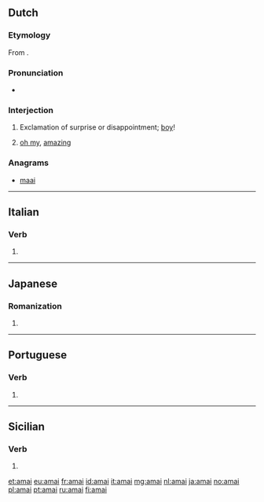 ==Dutch==

===Etymology===
From {{etyl|en|nl}} {{m|en|oh my}}.

===Pronunciation===
* {{audio|Nl-amai.ogg|Audio|lang=nl}}

===Interjection===
{{nl-interj}}

# {{label|nl|Brabant}} Exclamation of surprise or disappointment; [[boy]]!
#:{{ux|nl|'''Amai''', [[wat|wa']][[ene|ne]] [[klap]]!|''[[jee|Jee]]'', what a [[punch]] (or [[thunderstroke]])}}
#:{{ux|nl|Wa'ne [[stoot]], '''amai'''!|What a [[blunder]], ''gosh''!}}
# {{label|nl|Brabant}} [[oh my]], [[amazing]]
#: {{ux|nl|'''Amai''', da'ziet er goed uit! / '''Amai'''!|''Oh my'', that is looking good! / ''Amazing''!}}

===Anagrams===
* [[maai#Dutch|maai]]

----

==Italian==

===Verb===
{{head|it|verb form}}

# {{form of|first-person singular indicative past historic|amare|lang=it}}

----

==Japanese==

===Romanization===
{{ja-romaji}}

# {{ja-romanization of|あまい}}

----

==Portuguese==

===Verb===
{{pt-verb-form}}

# {{pt-verb form of|amar|ar|imperative|affirmative|plural|second}}

----

==Sicilian==

===Verb===
{{head|scn|verb form}}

# {{form of|[[first-person singular]] [[preterite]] [[active voice|active]] [[indicative mood|indicative]]|amari|lang=scn}}

[[et:amai]]
[[eu:amai]]
[[fr:amai]]
[[id:amai]]
[[it:amai]]
[[mg:amai]]
[[nl:amai]]
[[ja:amai]]
[[no:amai]]
[[pl:amai]]
[[pt:amai]]
[[ru:amai]]
[[fi:amai]]